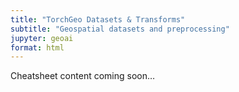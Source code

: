 ```yaml
---
title: "TorchGeo Datasets & Transforms"
subtitle: "Geospatial datasets and preprocessing"
jupyter: geoai
format: html
---
```


Cheatsheet content coming soon...
